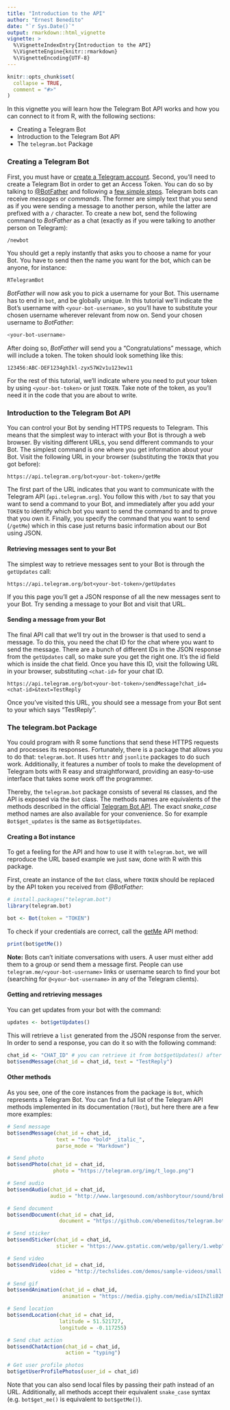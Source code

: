 ```yaml
---
title: "Introduction to the API"
author: "Ernest Benedito"
date: "`r Sys.Date()`"
output: rmarkdown::html_vignette
vignette: >
  %\VignetteIndexEntry{Introduction to the API}
  %\VignetteEngine{knitr::rmarkdown}
  %\VignetteEncoding{UTF-8}
---
```


```r
knitr::opts_chunk$set(
  collapse = TRUE,
  comment = "#>"
)
```

In this vignette you will learn how the Telegram Bot API works and how you can connect to it from R, with the following sections:

- Creating a Telegram Bot
- Introduction to the Telegram Bot API
- The `telegram.bot` Package

### Creating a Telegram Bot

First, you must have or [create a Telegram account](https://web.telegram.org). Second, you'll need to create a Telegram Bot in order to get an Access Token. You can do so by talking to [@BotFather](https://telegram.me/botfather) and following a [few simple steps](https://core.telegram.org/bots#6-botfather). Telegram bots can receive *messages* or *commands*. The former are simply text that you send as if you were sending a message to another person, while the latter are prefixed with a `/` character. To create a new bot, send the following command to *BotFather* as a chat (exactly as if you were talking to another person on Telegram):

```bash
/newbot
```

You should get a reply instantly that asks you to choose a name for your Bot. You have to send then the name you want for the bot, which can be anyone, for instance:

```bash
RTelegramBot
```

*BotFather* will now ask you to pick a username for your Bot. This username has to end in `bot`, and be globally unique. In this tutorial we'll indicate the Bot's username with `<your-bot-username>`, so you'll have to substitute your chosen username wherever relevant from now on. Send your chosen username to *BotFather*:

```bash
<your-bot-username>
```
    
After doing so, *BotFather* will send you a "Congratulations" message, which will include a token. The token should look something like this:

`123456:ABC-DEF1234ghIkl-zyx57W2v1u123ew11`

For the rest of this tutorial, we'll indicate where you need to put your token by using `<your-bot-token>` or just `TOKEN`. Take note of the token, as you'll need it in the code that you are about to write.

### Introduction to the Telegram Bot API

You can control your Bot by sending HTTPS requests to Telegram. This means that the simplest way to interact with your Bot is through a web browser. By visiting different URLs, you send different commands to your Bot. The simplest command is one where you get information about your Bot. Visit the following URL in your browser (substituting the `TOKEN` that you got before):

`https://api.telegram.org/bot<your-bot-token>/getMe`

The first part of the URL indicates that you want to communicate with the Telegram API (`api.telegram.org`). You follow this with `/bot` to say that you want to send a command to your Bot, and immediately after you add your `TOKEN` to identify which bot you want to send the command to and to prove that you own it. Finally, you specify the command that you want to send (`/getMe`) which in this case just returns basic information about our Bot using JSON.

#### Retrieving messages sent to your Bot

The simplest way to retrieve messages sent to your Bot is through the `getUpdates` call:

`https://api.telegram.org/bot<your-bot-token>/getUpdates`

If you this page you'll get a JSON response of all the new messages sent to your Bot. Try sending a message to your Bot and visit that URL.

#### Sending a message from your Bot

The final API call that we'll try out in the browser is that used to send a message. To do this, you need the chat ID for the chat where you want to send the message. There are a bunch of different IDs in the JSON response from the `getUpdates` call, so make sure you get the right one. It's the id field which is inside the chat field. Once you have this ID, visit the following URL in your browser, substituting `<chat-id>` for your chat ID.

`https://api.telegram.org/bot<your-bot-token>/sendMessage?chat_id=<chat-id>&text=TestReply`

Once you've visited this URL, you should see a message from your Bot sent to your which says "TestReply".

### The telegram.bot Package

You could program with R some functions that send these HTTPS requests and processes its responses. Fortunately, there is a package that allows you to do that: `telegram.bot`. It uses `httr` and `jsonlite` packages to do such work. Additionally, it features a number of tools to make the development of Telegram bots with R easy and straightforward, providing an easy-to-use interface that takes some work off the programmer.

Thereby, the `telegram.bot` package consists of several `R6` classes, and the API is exposed via the `Bot` class. The methods names are equivalents of the methods described in the official [Telegram Bot API](https://core.telegram.org/bots/api). The exact *snake_case* method names are also available for your convenience. So for example `Bot$get_updates` is the same as `Bot$getUpdates`.

#### Creating a Bot instance

To get a feeling for the API and how to use it with `telegram.bot`, we will reproduce the URL based example we just saw, done with R with this package.

First, create an instance of the `Bot` class, where `TOKEN` should be replaced by the API token you received from *@BotFather*:

```r
# install.packages("telegram.bot")
library(telegram.bot)

bot <- Bot(token = "TOKEN")
```

To check if your credentials are correct, call the [getMe](https://core.telegram.org/bots/api#getme) API method:

```r
print(bot$getMe())
```

**Note:** Bots can't initiate conversations with users. A user must either add them to a group or send them a message first. People can use `telegram.me/<your-bot-username>` links or username search to find your bot (searching for `@<your-bot-username>` in any of the Telegram clients).

#### Getting and retrieving messages

You can get updates from your bot with the command:

```r
updates <- bot$getUpdates()
```

This will retrieve a `list` generated from the JSON response from the server. In order to send a response, you can do it so with the following command:

```r
chat_id <- "CHAT_ID" # you can retrieve it from bot$getUpdates() after sending a message to the bot
bot$sendMessage(chat_id = chat_id, text = "TestReply")
```

#### Other methods

As you see, one of the core instances from the package is `Bot`, which represents a Telegram Bot. You can find a full list of the Telegram API methods implemented in its documentation (`?Bot`), but here there are a few more examples:

```r
# Send message
bot$sendMessage(chat_id = chat_id,
                text = "foo *bold* _italic_",
                parse_mode = "Markdown")

# Send photo
bot$sendPhoto(chat_id = chat_id,
               photo = "https://telegram.org/img/t_logo.png")

# Send audio
bot$sendAudio(chat_id = chat_id,
              audio = "http://www.largesound.com/ashborytour/sound/brobob.mp3")

# Send document
bot$sendDocument(chat_id = chat_id,
                 document = "https://github.com/ebeneditos/telegram.bot/raw/gh-pages/docs/telegram.bot.pdf")

# Send sticker
bot$sendSticker(chat_id = chat_id,
                sticker = "https://www.gstatic.com/webp/gallery/1.webp")

# Send video
bot$sendVideo(chat_id = chat_id,
              video = "http://techslides.com/demos/sample-videos/small.mp4")

# Send gif
bot$sendAnimation(chat_id = chat_id,
                  animation = "https://media.giphy.com/media/sIIhZliB2McAo/giphy.gif")

# Send location
bot$sendLocation(chat_id = chat_id,
                 latitude = 51.521727,
                 longitude = -0.117255)

# Send chat action
bot$sendChatAction(chat_id = chat_id,
                   action = "typing")

# Get user profile photos
bot$getUserProfilePhotos(user_id = chat_id)
```

Note that you can also send local files by passing their path instead of an URL. Additionally, all methods accept their equivalent `snake_case` syntax (e.g. `bot$get_me()` is equivalent to `bot$getMe()`).
